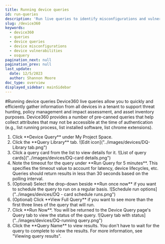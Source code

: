 ```yaml
---
title: Running device queries
id: run-queries
description: 'Run live queries to identify misconfigurations and vulnerabilities on devices.'
slug: /device360
keywords:
  - device360
  - queries
  - device queries
  - device misconfigurations
  - device vulnerabilities
  - osquery
pagination_next: null
pagination_prev: null
last_update:
  date: 12/5/2023
  author: Shannon Moore
doc_type: overview
displayed_sidebar: mainSidebar
---
```

#Running device queries
Device360 live queries allow you to quickly and efficiently gather information from all devices in a tenant to support threat hunting, policy management and impact assessment, and asset inventory purposes. Device360 provides a number of pre-canned queries that help collect attributes that may not be accessible at the time of authentication (e.g., list running process, list installed software, list chrome extensions).

<ol>
<li>Click **Device Query** under My Project Space.
</li>
<li>Click the **Query Library** tab.
![Edit icon]("../images/devices/DQ-Library tab.png")
</li>
<li>Click a query card from the list to view details for it.
![List of query cards]("../images/devices/DQ-card details.png")
</li>
<li>Note the timeout for the query under **Run Query for 5 minutes**. This specifies the timeout value to account for latency, device lifecycles, etc. Queries should return results in less than 30 seconds based on the polling interval.
</li>
<li>(Optional) Select the drop-down beside **Run once now** if you want to schedule the query to run on a regular basis.
![Schedule run options]("../images/devices/DQ - card schedule runs.png")
</li>
<li>(Optional) Click **View Full Query** if you want to see more than the first three lines of the query that will run.
</li>
<li>Click **Run Now**. You will be returned to the Device Query page's Query tab to view the status of the query.
![Query tab with status]("../images/devices/DQ-running query.png")
</li>
<li>Click the **Query Name** to view results. You don't have to wait for the query to complete to view the results. For more information, see "Viewing query results".
</li>
</ol>
